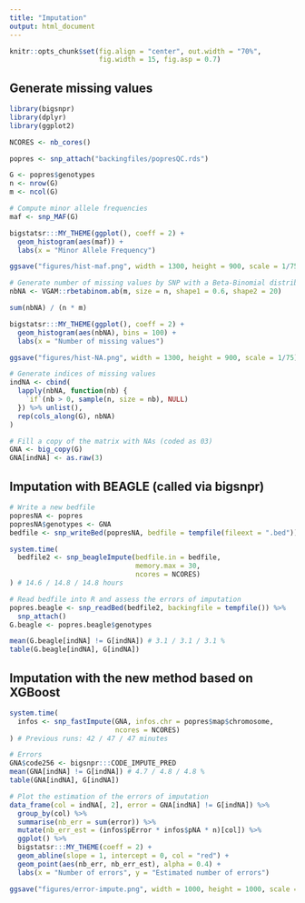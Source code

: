 ```yaml
---
title: "Imputation"
output: html_document
---
```


```r
knitr::opts_chunk$set(fig.align = "center", out.width = "70%",
                      fig.width = 15, fig.asp = 0.7)
```

## Generate missing values

```r
library(bigsnpr)
library(dplyr)
library(ggplot2)

NCORES <- nb_cores()
```

```r
popres <- snp_attach("backingfiles/popresQC.rds")

G <- popres$genotypes
n <- nrow(G)
m <- ncol(G)
```

```r
# Compute minor allele frequencies
maf <- snp_MAF(G)

bigstatsr:::MY_THEME(ggplot(), coeff = 2) +
  geom_histogram(aes(maf)) + 
  labs(x = "Minor Allele Frequency")

ggsave("figures/hist-maf.png", width = 1300, height = 900, scale = 1/75)
```


```r
# Generate number of missing values by SNP with a Beta-Binomial distribution
nbNA <- VGAM::rbetabinom.ab(m, size = n, shape1 = 0.6, shape2 = 20)

sum(nbNA) / (n * m)

bigstatsr:::MY_THEME(ggplot(), coeff = 2) +
  geom_histogram(aes(nbNA), bins = 100) + 
  labs(x = "Number of missing values")

ggsave("figures/hist-NA.png", width = 1300, height = 900, scale = 1/75)
```

```r
# Generate indices of missing values
indNA <- cbind(
  lapply(nbNA, function(nb) {
    `if`(nb > 0, sample(n, size = nb), NULL)
  }) %>% unlist(), 
  rep(cols_along(G), nbNA)
)

# Fill a copy of the matrix with NAs (coded as 03)
GNA <- big_copy(G)
GNA[indNA] <- as.raw(3)
```


## Imputation with BEAGLE (called via bigsnpr)

```r
# Write a new bedfile
popresNA <- popres
popresNA$genotypes <- GNA
bedfile <- snp_writeBed(popresNA, bedfile = tempfile(fileext = ".bed"))
```

```r
system.time(
  bedfile2 <- snp_beagleImpute(bedfile.in = bedfile,
                               memory.max = 30,
                               ncores = NCORES)
) # 14.6 / 14.8 / 14.8 hours
```

```r
# Read bedfile into R and assess the errors of imputation
popres.beagle <- snp_readBed(bedfile2, backingfile = tempfile()) %>%
  snp_attach()
G.beagle <- popres.beagle$genotypes

mean(G.beagle[indNA] != G[indNA]) # 3.1 / 3.1 / 3.1 %
table(G.beagle[indNA], G[indNA])
```


## Imputation with the new method based on XGBoost

```r
system.time(
  infos <- snp_fastImpute(GNA, infos.chr = popres$map$chromosome, 
                          ncores = NCORES)
) # Previous runs: 42 / 47 / 47 minutes
```

```r
# Errors
GNA$code256 <- bigsnpr:::CODE_IMPUTE_PRED
mean(GNA[indNA] != G[indNA]) # 4.7 / 4.8 / 4.8 %
table(GNA[indNA], G[indNA])

# Plot the estimation of the errors of imputation
data_frame(col = indNA[, 2], error = GNA[indNA] != G[indNA]) %>%
  group_by(col) %>%
  summarise(nb_err = sum(error)) %>%
  mutate(nb_err_est = (infos$pError * infos$pNA * n)[col]) %>%
  ggplot() %>%
  bigstatsr:::MY_THEME(coeff = 2) + 
  geom_abline(slope = 1, intercept = 0, col = "red") + 
  geom_point(aes(nb_err, nb_err_est), alpha = 0.4) +
  labs(x = "Number of errors", y = "Estimated number of errors")

ggsave("figures/error-impute.png", width = 1000, height = 1000, scale = 1/75)
```
